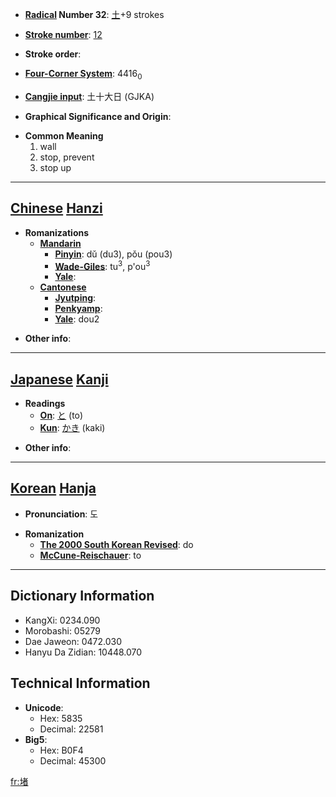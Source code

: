 * '''[[Wiktionary:Chinese radical index| Radical]] Number 32''': [[Wiktionary:Chinese radical index 土|土]]+9 strokes

* '''[[Wiktionary:Chinese total strokes index|Stroke number]]''': [[Wiktionary:Chinese total strokes index 12|12]]

* '''Stroke order''': 

* '''[[Wiktionary:Chinese four corner index|Four-Corner System]]''': 4416<sub>0</sub>

* '''[[Wiktionary:Chinese Cangjie index|Cangjie input]]''': 土十大日 (GJKA)

* '''Graphical Significance and Origin''': 

* '''Common Meaning'''
*#wall
*# stop, prevent
*# stop up


----

== [[Chinese]] [[Hanzi]] ==

* '''Romanizations'''
** '''[[Mandarin]]'''
*** '''[[Pinyin]]''': dǔ (du3), pǒu (pou3)
*** '''[[Wade-Giles]]''': tu<sup>3</sup>, p'ou<sup>3</sup>
*** '''[[Yale]]''': 
** '''[[Cantonese]]'''
*** '''[[Jyutping]]''':
*** '''[[Penkyamp]]''': 
*** '''[[Yale]]''': dou2

* '''Other info''': 

----

== [[Japanese]] [[Kanji]] ==

* '''Readings'''
** '''[[On]]''': [[と]] (to)
** '''[[Kun]]''': [[かき]] (kaki)

* '''Other info''':  

----

== [[Korean]] [[Hanja]] ==

* '''Pronunciation''': 도

* '''Romanization'''
** '''[[The 2000 South Korean Revised Romanization|The 2000 South Korean Revised]]''': do
** '''[[McCune-Reischauer]]''': to

----

== Dictionary Information ==

* KangXi: 0234.090
* Morobashi: 05279
* Dae Jaweon: 0472.030
* Hanyu Da Zidian: 10448.070

== Technical Information ==

* '''Unicode''':
** Hex: 5835
** Decimal: 22581
* '''Big5''':
** Hex: B0F4
** Decimal: 45300

[[fr:堵]]